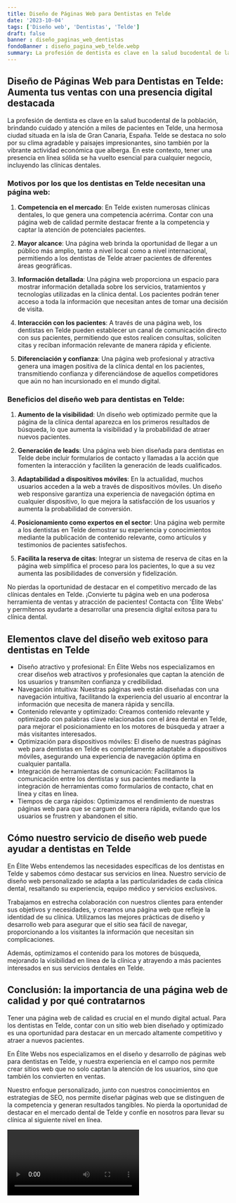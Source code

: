 ```yaml
---
title: Diseño de Páginas Web para Dentistas en Telde
date: '2023-10-04'
tags: ['Diseño web', 'Dentistas', 'Telde']
draft: false
banner : diseño_paginas_web_dentistas
fondoBanner : diseño_pagina_web_telde.webp
summary: La profesión de dentista es clave en la salud bucodental de la población, brindando cuidado y atención a miles de pacientes en Telde, una hermosa ciudad situada en la isla de Gran Canaria, España. Telde se destaca no solo por su clima agradable y paisajes impresionantes, sino también por la vibrante actividad económica que alberga. En este contexto, tener una presencia en línea sólida se ha vuelto esencial para cualquier negocio, incluyendo las clínicas dentales.
---
```


## Diseño de Páginas Web para Dentistas en Telde: Aumenta tus ventas con una presencia digital destacada

La profesión de dentista es clave en la salud bucodental de la población, brindando cuidado y atención a miles de pacientes en Telde, una hermosa ciudad situada en la isla de Gran Canaria, España. Telde se destaca no solo por su clima agradable y paisajes impresionantes, sino también por la vibrante actividad económica que alberga. En este contexto, tener una presencia en línea sólida se ha vuelto esencial para cualquier negocio, incluyendo las clínicas dentales.

### Motivos por los que los dentistas en Telde necesitan una página web:

1. **Competencia en el mercado**: En Telde existen numerosas clínicas dentales, lo que genera una competencia acérrima. Contar con una página web de calidad permite destacar frente a la competencia y captar la atención de potenciales pacientes.

2. **Mayor alcance**: Una página web brinda la oportunidad de llegar a un público más amplio, tanto a nivel local como a nivel internacional, permitiendo a los dentistas de Telde atraer pacientes de diferentes áreas geográficas.

3. **Información detallada**: Una página web proporciona un espacio para mostrar información detallada sobre los servicios, tratamientos y tecnologías utilizadas en la clínica dental. Los pacientes podrán tener acceso a toda la información que necesitan antes de tomar una decisión de visita.

4. **Interacción con los pacientes**: A través de una página web, los dentistas en Telde pueden establecer un canal de comunicación directo con sus pacientes, permitiendo que estos realicen consultas, soliciten citas y reciban información relevante de manera rápida y eficiente.

5. **Diferenciación y confianza**: Una página web profesional y atractiva genera una imagen positiva de la clínica dental en los pacientes, transmitiendo confianza y diferenciándose de aquellos competidores que aún no han incursionado en el mundo digital.

### Beneficios del diseño web para dentistas en Telde:

1. **Aumento de la visibilidad**: Un diseño web optimizado permite que la página de la clínica dental aparezca en los primeros resultados de búsqueda, lo que aumenta la visibilidad y la probabilidad de atraer nuevos pacientes.

2. **Generación de leads**: Una página web bien diseñada para dentistas en Telde debe incluir formularios de contacto y llamadas a la acción que fomenten la interacción y faciliten la generación de leads cualificados.

3. **Adaptabilidad a dispositivos móviles**: En la actualidad, muchos usuarios acceden a la web a través de dispositivos móviles. Un diseño web responsive garantiza una experiencia de navegación óptima en cualquier dispositivo, lo que mejora la satisfacción de los usuarios y aumenta la probabilidad de conversión.

4. **Posicionamiento como expertos en el sector**: Una página web permite a los dentistas en Telde demostrar su experiencia y conocimientos mediante la publicación de contenido relevante, como artículos y testimonios de pacientes satisfechos.

5. **Facilita la reserva de citas**: Integrar un sistema de reserva de citas en la página web simplifica el proceso para los pacientes, lo que a su vez aumenta las posibilidades de conversión y fidelización.

No pierdas la oportunidad de destacar en el competitivo mercado de las clínicas dentales en Telde. ¡Convierte tu página web en una poderosa herramienta de ventas y atracción de pacientes! Contacta con 'Élite Webs' y permítenos ayudarte a desarrollar una presencia digital exitosa para tu clínica dental.

<GifSeo />

<Cta />

## Elementos clave del diseño web exitoso para dentistas en Telde

- Diseño atractivo y profesional: En Élite Webs nos especializamos en crear diseños web atractivos y profesionales que captan la atención de los usuarios y transmiten confianza y credibilidad.
- Navegación intuitiva: Nuestras páginas web están diseñadas con una navegación intuitiva, facilitando la experiencia del usuario al encontrar la información que necesita de manera rápida y sencilla.
- Contenido relevante y optimizado: Creamos contenido relevante y optimizado con palabras clave relacionadas con el área dental en Telde, para mejorar el posicionamiento en los motores de búsqueda y atraer a más visitantes interesados.
- Optimización para dispositivos móviles: El diseño de nuestras páginas web para dentistas en Telde es completamente adaptable a dispositivos móviles, asegurando una experiencia de navegación óptima en cualquier pantalla.
- Integración de herramientas de comunicación: Facilitamos la comunicación entre los dentistas y sus pacientes mediante la integración de herramientas como formularios de contacto, chat en línea y citas en línea.
- Tiempos de carga rápidos: Optimizamos el rendimiento de nuestras páginas web para que se carguen de manera rápida, evitando que los usuarios se frustren y abandonen el sitio.

## Cómo nuestro servicio de diseño web puede ayudar a dentistas en Telde

En Élite Webs entendemos las necesidades específicas de los dentistas en Telde y sabemos cómo destacar sus servicios en línea. Nuestro servicio de diseño web personalizado se adapta a las particularidades de cada clínica dental, resaltando su experiencia, equipo médico y servicios exclusivos.

Trabajamos en estrecha colaboración con nuestros clientes para entender sus objetivos y necesidades, y creamos una página web que refleje la identidad de su clínica. Utilizamos las mejores prácticas de diseño y desarrollo web para asegurar que el sitio sea fácil de navegar, proporcionando a los visitantes la información que necesitan sin complicaciones.

Además, optimizamos el contenido para los motores de búsqueda, mejorando la visibilidad en línea de la clínica y atrayendo a más pacientes interesados en sus servicios dentales en Telde.

## Conclusión: la importancia de una página web de calidad y por qué contratarnos

Tener una página web de calidad es crucial en el mundo digital actual. Para los dentistas en Telde, contar con un sitio web bien diseñado y optimizado es una oportunidad para destacar en un mercado altamente competitivo y atraer a nuevos pacientes.

En Élite Webs nos especializamos en el diseño y desarrollo de páginas web para dentistas en Telde, y nuestra experiencia en el campo nos permite crear sitios web que no solo captan la atención de los usuarios, sino que también los convierten en ventas.

Nuestro enfoque personalizado, junto con nuestros conocimientos en estrategias de SEO, nos permite diseñar páginas web que se distinguen de la competencia y generan resultados tangibles. No pierda la oportunidad de destacar en el mercado dental de Telde y confíe en nosotros para llevar su clínica al siguiente nivel en línea.

<Video />

<CtaBot job='Dentistas' city='Telde'/>

<Gmaps query='Telde+españa+maps' />